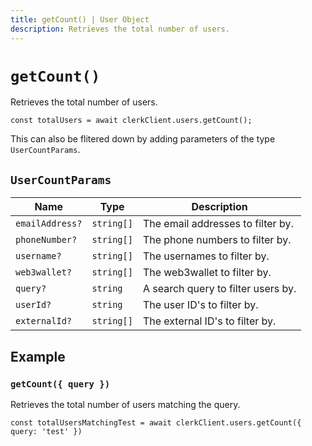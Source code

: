 ```yaml
---
title: getCount() | User Object
description: Retrieves the total number of users.
---
```


# `getCount()`

Retrieves the total number of users.

```tsx
const totalUsers = await clerkClient.users.getCount();
```

This can also be flitered down by adding parameters of the type `UserCountParams`.

## `UserCountParams`

| Name | Type | Description |
| --- | --- | --- |
| `emailAddress?` | `string[]` | The email addresses to filter by. |
| `phoneNumber?` | `string[]` | The phone numbers to filter by. |
| `username?` | `string[]` | The usernames to filter by. |
| `web3wallet?` | `string[]` | The web3wallet to filter by. |
| `query?` | `string` | A search query to filter users by. |
| `userId?` | `string` | The user ID's to filter by. |
| `externalId?` | `string[]` | The external ID's to filter by. |

## Example

### `getCount({ query })`

Retrieves the total number of users matching the query.

```tsx
const totalUsersMatchingTest = await clerkClient.users.getCount({ query: 'test' })
```